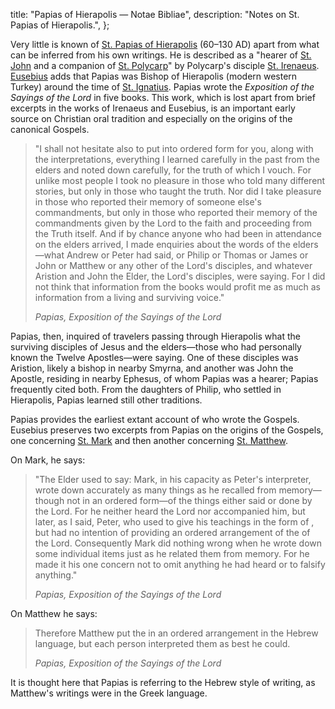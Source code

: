   title: "Papias of Hierapolis — Notae Bibliae",
  description: "Notes on St. Papias of Hierapolis.",
};

<Initial text="Papias of Hierapolis"/>

Very little is known of [St. Papias of Hierapolis](/glossary/names#papias) (60–130 AD) apart from what can be inferred from his own writings. He is described as a "hearer of [St. John](/people/saints/apostles/john) and a companion of [St. Polycarp](/people/saints/apostolic-fathers/polycarp-of-smyrna)" by Polycarp's disciple [St. Irenaeus](/people/saints/greek-fathers/irenaeus-of-lyon). [Eusebius](/people/scholars/eusebius) adds that Papias was Bishop of Hierapolis (modern western Turkey) around the time of [St. Ignatius](/people/saints/apostolic-fathers/ignatius-of-antioch). Papias wrote the *Exposition of the Sayings of the Lord* in five books. This work, which is lost apart from brief excerpts in the works of Irenaeus and Eusebius, is an important early source on Christian oral tradition and especially on the origins of the canonical Gospels.

> "I shall not hesitate also to put into ordered form for you, along with the interpretations, everything I learned carefully in the past from the elders and noted down carefully, for the truth of which I vouch. For unlike most people I took no pleasure in those who told many different stories, but only in those who taught the truth. Nor did I take pleasure in those who reported their memory of someone else's commandments, but only in those who reported their memory of the commandments given by the Lord to the faith and proceeding from the Truth itself. And if by chance anyone who had been in attendance on the elders arrived, I made enquiries about the words of the elders—what Andrew or Peter had said, or Philip or Thomas or James or John or Matthew or any other of the Lord's disciples, and whatever Aristion and John the Elder, the Lord's disciples, were saying. For I did not think that information from the books would profit me as much as information from a living and surviving voice."
>
> <cite>Papias, *Exposition of the Sayings of the Lord*</cite>

Papias, then, inquired of travelers passing through Hierapolis what the surviving disciples of Jesus and the elders—those who had personally known the Twelve Apostles—were saying. One of these disciples was Aristion, likely a bishop in nearby Smyrna, and another was John the Apostle, residing in nearby Ephesus, of whom Papias was a hearer; Papias frequently cited both. From the daughters of Philip, who settled in Hierapolis, Papias learned still other traditions.

Papias provides the earliest extant account of who wrote the Gospels. Eusebius preserves two excerpts from Papias on the origins of the Gospels, one concerning [St. Mark](/people/saints/evangelists/mark) and then another concerning [St. Matthew](/people/saints/apostles/matthew).

On Mark, he says:

> "The Elder used to say: Mark, in his capacity as Peter's interpreter, wrote down accurately as many things as he recalled from memory—though not in an ordered form—of the things either said or done by the Lord. For he neither heard the Lord nor accompanied him, but later, as I said, Peter, who used to give his teachings in the form of *<Definition lang="greek" anchor="khreia" text="khreiai"/>*, but had no intention of providing an ordered arrangement of the *<Definition lang="greek" anchor="logia" text="logia" />* of the Lord. Consequently Mark did nothing wrong when he wrote down some individual items just as he related them from memory. For he made it his one concern not to omit anything he had heard or to falsify anything."
>
> <cite>Papias, *Exposition of the Sayings of the Lord*</cite>

On Matthew he says:

> Therefore Matthew put the *<Definition lang="greek" anchor="logia" text="logia" />* in an ordered arrangement in the Hebrew language, but each person interpreted them as best he could.
>
> <cite>Papias, *Exposition of the Sayings of the Lord*</cite>

It is thought here that Papias is referring to the Hebrew style of writing, as Matthew's writings were in the Greek language.
